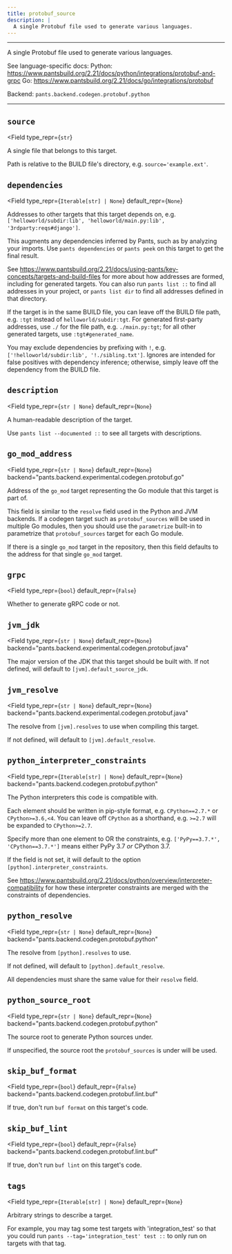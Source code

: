 ```yaml
---
title: protobuf_source
description: |
  A single Protobuf file used to generate various languages.
---
```



---

A single Protobuf file used to generate various languages.

See language-specific docs:
Python: https://www.pantsbuild.org/2.21/docs/python/integrations/protobuf-and-grpc
Go: https://www.pantsbuild.org/2.21/docs/go/integrations/protobuf

Backend: <span className="color--primary">`pants.backend.codegen.protobuf.python`</span>

---

<span className={styles.options}>

## `source`

<Field
    type_repr={`str`}
>

A single file that belongs to this target.

Path is relative to the BUILD file&#x27;s directory, e.g. `source='example.ext'`.

</Field>

## `dependencies`

<Field
    type_repr={`Iterable[str] | None`}
    default_repr={`None`}
>

Addresses to other targets that this target depends on, e.g. `['helloworld/subdir:lib', 'helloworld/main.py:lib', '3rdparty:reqs#django']`.

This augments any dependencies inferred by Pants, such as by analyzing your imports. Use `pants dependencies` or `pants peek` on this target to get the final result.

See https://www.pantsbuild.org/2.21/docs/using-pants/key-concepts/targets-and-build-files for more about how addresses are formed, including for generated targets. You can also run `pants list ::` to find all addresses in your project, or `pants list dir` to find all addresses defined in that directory.

If the target is in the same BUILD file, you can leave off the BUILD file path, e.g. `:tgt` instead of `helloworld/subdir:tgt`. For generated first-party addresses, use `./` for the file path, e.g. `./main.py:tgt`; for all other generated targets, use `:tgt#generated_name`.

You may exclude dependencies by prefixing with `!`, e.g. `['!helloworld/subdir:lib', '!./sibling.txt']`. Ignores are intended for false positives with dependency inference; otherwise, simply leave off the dependency from the BUILD file.

</Field>

## `description`

<Field
    type_repr={`str | None`}
    default_repr={`None`}
>

A human-readable description of the target.

Use `pants list --documented ::` to see all targets with descriptions.

</Field>

## `go_mod_address`

<Field
    type_repr={`str | None`}
    default_repr={`None`}
    backend="pants.backend.experimental.codegen.protobuf.go"
>

Address of the `go_mod` target representing the Go module that this target is part of.

This field is similar to the `resolve` field used in the Python and JVM backends. If a codegen target such as `protobuf_sources` will be used in multiple Go modules, then you should use the `parametrize` built-in to parametrize that `protobuf_sources` target for each Go module.

If there is a single `go_mod` target in the repository, then this field defaults to the address for that single `go_mod` target.

</Field>

## `grpc`

<Field
    type_repr={`bool`}
    default_repr={`False`}
>

Whether to generate gRPC code or not.

</Field>

## `jvm_jdk`

<Field
    type_repr={`str | None`}
    default_repr={`None`}
    backend="pants.backend.experimental.codegen.protobuf.java"
>

The major version of the JDK that this target should be built with. If not defined, will default to `[jvm].default_source_jdk`.

</Field>

## `jvm_resolve`

<Field
    type_repr={`str | None`}
    default_repr={`None`}
    backend="pants.backend.experimental.codegen.protobuf.java"
>

The resolve from `[jvm].resolves` to use when compiling this target.

If not defined, will default to `[jvm].default_resolve`.

</Field>

## `python_interpreter_constraints`

<Field
    type_repr={`Iterable[str] | None`}
    default_repr={`None`}
    backend="pants.backend.codegen.protobuf.python"
>

The Python interpreters this code is compatible with.

Each element should be written in pip-style format, e.g. `CPython==2.7.*` or `CPython>=3.6,<4`. You can leave off `CPython` as a shorthand, e.g. `>=2.7` will be expanded to `CPython>=2.7`.

Specify more than one element to OR the constraints, e.g. `['PyPy==3.7.*', 'CPython==3.7.*']` means either PyPy 3.7 _or_ CPython 3.7.

If the field is not set, it will default to the option `[python].interpreter_constraints`.

See https://www.pantsbuild.org/2.21/docs/python/overview/interpreter-compatibility for how these interpreter constraints are merged with the constraints of dependencies.

</Field>

## `python_resolve`

<Field
    type_repr={`str | None`}
    default_repr={`None`}
    backend="pants.backend.codegen.protobuf.python"
>

The resolve from `[python].resolves` to use.

If not defined, will default to `[python].default_resolve`.

All dependencies must share the same value for their `resolve` field.

</Field>

## `python_source_root`

<Field
    type_repr={`str | None`}
    default_repr={`None`}
    backend="pants.backend.codegen.protobuf.python"
>

The source root to generate Python sources under.

If unspecified, the source root the `protobuf_sources` is under will be used.

</Field>

## `skip_buf_format`

<Field
    type_repr={`bool`}
    default_repr={`False`}
    backend="pants.backend.codegen.protobuf.lint.buf"
>

If true, don&#x27;t run `buf format` on this target&#x27;s code.

</Field>

## `skip_buf_lint`

<Field
    type_repr={`bool`}
    default_repr={`False`}
    backend="pants.backend.codegen.protobuf.lint.buf"
>

If true, don&#x27;t run `buf lint` on this target&#x27;s code.

</Field>

## `tags`

<Field
    type_repr={`Iterable[str] | None`}
    default_repr={`None`}
>

Arbitrary strings to describe a target.

For example, you may tag some test targets with &#x27;integration_test&#x27; so that you could run `pants --tag='integration_test' test ::` to only run on targets with that tag.

</Field>

</span>
